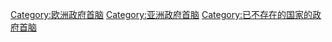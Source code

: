 [[Category:欧洲政府首脑|Category:欧洲政府首脑]]
[[Category:亚洲政府首脑|Category:亚洲政府首脑]]
[[Category:已不存在的国家的政府首脑|Category:已不存在的国家的政府首脑]]